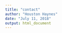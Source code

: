 ---
title: "contact"
author: "Houston Haynes"
date: "July 11, 2018"
output: html_document
---
